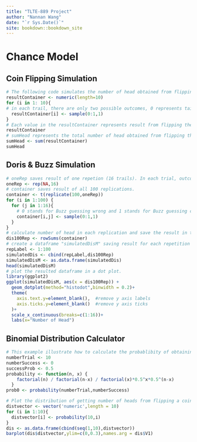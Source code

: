 ```yaml
--- 
title: "TLTE-889 Project"
author: "Nannan Wang"
date: "`r Sys.Date()`"
site: bookdown::bookdown_site
---
```


# Chance Model

## Coin Flipping Simulation
```r
# The following code simulates the number of head obtained from flipping a coin 10 times. 
resultContainer <- numeric(length=10)
for (i in 1: 10){
# in each trail, there are only two possible outcomes, 0 represents tail and 1 represents head. 
  resultContainer[i] <- sample(0:1,1)
}
# Each value in the resultContainer represents result from flipping the coin each time, since one repetition contains 10 trails, there are 10 values in resultContainer. 
resultContainer
# sumHead represents the total number of head obtained from flipping the coin 10 times. 
sumHead <- sum(resultContainer)
sumHead
```

## Doris & Buzz Simulation
```r
# oneRep saves result of one repetion (16 trails). In each trial, outcome is 0 or 1. 
oneRep <- rep(NA,16)
# container saves result of all 100 replications.  
container <- t(replicate(100,oneRep))
for (i in 1:100) {
  for (j in 1:16){
    # 0 stands for Buzz guessing wrong and 1 stands for Buzz guessing correctly. 
    container[i,j] <- sample(0:1,1)
  }
}
# calculate number of head in each replication and save the result in the dis100Rep vector
dis100Rep <- rowSums(container)
# create a dataframe "simulatedDisM" saving result for each repetition
repLabel <- 1:100
simulatedDis <- cbind(repLabel,dis100Rep)
simulatedDisM <- as.data.frame(simulatedDis)
head(simulatedDisM)
# plot the resulted dataframe in a dot plot. 
library(ggplot2)
ggplot(simulatedDisM, aes(x = dis100Rep)) +
  geom_dotplot(method="histodot",binwidth = 0.2)+
  theme(
    axis.text.y=element_blank(),  #remove y axis labels
    axis.ticks.y=element_blank()  #remove y axis ticks
  )+
  scale_x_continuous(breaks=c(1:16))+
  labs(x="Number of Head")
```


## Binomial Distribution Calculator
```r
# This example illustrate how to calculate the probablibity of obtaining 0 success from flipping a coin 10 times
numberTrial <- 10
numberSuccess <- 0
successProb <- 0.5
probability <- function(n, x) {
    factorial(n) / factorial(n-x) / factorial(x)*0.5^x*0.5^(n-x)
  }
prob0 <- probability(numberTrial,numberSuccess)

# Plot the distribution of getting number of heads from flipping a coin 10 times
distvector <- vector('numeric',length = 10)
for (i in 1:10){
  distvector[i] <- probability(10,i)
}
dis <- as.data.frame(cbind(seq(1,10),distvector))
barplot(dis$distvector,ylim=c(0,0.3),names.arg = dis$V1)
```




